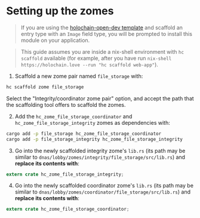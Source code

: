
<Meta title="Backend/Setting up the zomes" />

# Setting up the zomes

> If you are using the [holochain-open-dev template](https://github.com/holochain-open-dev/templates) and scaffold an entry type with an `Image` field type, you will be prompted to install this module on your application.

> This guide assumes you are inside a nix-shell environment with `hc scaffold` available (for example, after you have run `nix-shell https://holochain.love --run "hc scaffold web-app"`).

1. Scaffold a new zome pair named `file_storage` with:

```bash
hc scaffold zome file_storage
```

Select the "Integrity/coordinator zome pair" option, and accept the path that the scaffolding tool offers to scaffold the zomes.

2. Add the `hc_zome_file_storage_coordinator` and `hc_zome_file_storage_integrity` zomes as dependencies with:

```bash
cargo add -p file_storage hc_zome_file_storage_coordinator
cargo add -p file_storage_integrity hc_zome_file_storage_integrity
```

3. Go into the newly scaffolded integrity zome's `lib.rs` (its path may be similar to `dnas/lobby/zomes/integrity/file_storage/src/lib.rs`) and **replace its contents with**:

```rust
extern crate hc_zome_file_storage_integrity;
```

4. Go into the newly scaffolded coordinator zome's `lib.rs` (its path may be similar to `dnas/lobby/zomes/coordinator/file_storage/src/lib.rs`) and **replace its contents with**:

```rust
extern crate hc_zome_file_storage_coordinator;
```
